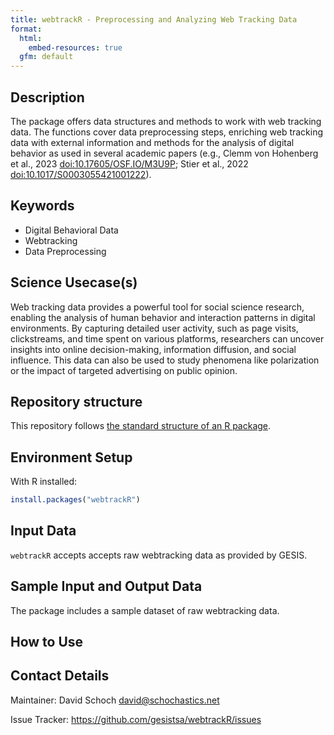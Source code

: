 ```yaml
---
title: webtrackR - Preprocessing and Analyzing Web Tracking Data
format:
  html:
    embed-resources: true
  gfm: default
---
```


## Description

<!-- - Provide a brief and clear description of the method, its purpose, and what it aims to achieve. Add a link to a related paper from social science domain and show how your method can be applied to solve that research question.   -->

The package offers data structures and methods to work with web tracking data. The functions cover data preprocessing steps, enriching web tracking data with external information and methods for the analysis of digital behavior as used in several academic papers (e.g., Clemm von Hohenberg et al., 2023 [doi:10.17605/OSF.IO/M3U9P](https://doi.org/10.17605/OSF.IO/M3U9P); Stier et al., 2022 [doi:10.1017/S0003055421001222](https://doi.org/10.1017/S0003055421001222)).

## Keywords

<!-- EDITME -->

* Digital Behavioral Data 
* Webtracking
* Data Preprocessing

## Science Usecase(s)

Web tracking data provides a powerful tool for social science research, enabling the analysis of human behavior and interaction patterns in digital environments. By capturing detailed user activity, such as page visits, clickstreams, and time spent on various platforms, researchers can uncover insights into online decision-making, information diffusion, and social influence. This data can also be used to study phenomena like polarization or the impact of targeted advertising on public opinion. 

## Repository structure

This repository follows [the standard structure of an R package](https://cran.r-project.org/doc/FAQ/R-exts.html#Package-structure).

## Environment Setup

With R installed:

```r
install.packages("webtrackR")
```

<!-- ## Hardware Requirements (Optional) -->
<!-- - The hardware requirements may be needed in specific cases when a method is known to require more memory/compute power.  -->
<!-- - The method need to be executed on a specific architecture (GPUs, Hadoop cluster etc.) -->


## Input Data 

<!-- - The input data has to be a Digital Behavioral Data (DBD) Dataset -->
<!-- - You can provide link to a public DBD dataset. GESIS DBD datasets (https://www.gesis.org/en/institute/digital-behavioral-data) -->

<!-- This is an example -->

`webtrackR` accepts accepts raw webtracking data as provided by GESIS.

## Sample Input and Output Data

The package includes a sample dataset of raw webtracking data. 

## How to Use

<!-- - Providing HowTos on the method for different types of usages -->
<!-- - Describe how the method should be used, including installation, configuration, and any specific instructions for users. -->

## Contact Details

Maintainer: David Schoch <david@schochastics.net>

Issue Tracker: [https://github.com/gesistsa/webtrackR/issues](https://github.com/gesistsa/webtrackR/issues)

<!-- ## Publication -->
<!-- - Include information on publications or articles related to the method, if applicable. -->

<!-- ## Acknowledgements -->
<!-- - Acknowledgements if any -->

<!-- ## Disclaimer -->
<!-- - Add any disclaimers, legal notices, or usage restrictions for the method, if necessary. -->
